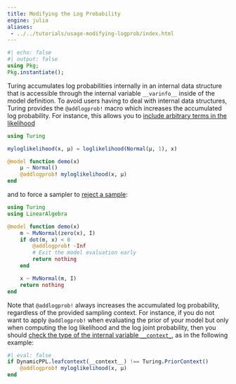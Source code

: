 ```yaml
---
title: Modifying the Log Probability
engine: julia
aliases:
 - ../../tutorials/usage-modifying-logprob/index.html
---
```


```julia
#| echo: false
#| output: false
using Pkg;
Pkg.instantiate();
```

Turing accumulates log probabilities internally in an internal data structure that is accessible through the internal variable `__varinfo__` inside of the model definition.
To avoid users having to deal with internal data structures, Turing provides the `@addlogprob!` macro which increases the accumulated log probability.
For instance, this allows you to
[include arbitrary terms in the likelihood](https://github.com/TuringLang/Turing.jl/issues/1332)

```julia
using Turing

myloglikelihood(x, μ) = loglikelihood(Normal(μ, 1), x)

@model function demo(x)
    μ ~ Normal()
    @addlogprob! myloglikelihood(x, μ)
end
```

and to force a sampler to [reject a sample](https://github.com/TuringLang/Turing.jl/issues/1328):

```julia
using Turing
using LinearAlgebra

@model function demo(x)
    m ~ MvNormal(zero(x), I)
    if dot(m, x) < 0
        @addlogprob! -Inf
        # Exit the model evaluation early
        return nothing
    end

    x ~ MvNormal(m, I)
    return nothing
end
```

Note that `@addlogprob!` always increases the accumulated log probability, regardless of the provided
sampling context.
For instance, if you do not want to apply `@addlogprob!` when evaluating the prior of your model but only when computing the log likelihood and the log joint probability, then you should [check the type of the internal variable `__context_`](https://github.com/TuringLang/DynamicPPL.jl/issues/154), as in the following example:

```julia
#| eval: false
if DynamicPPL.leafcontext(__context__) !== Turing.PriorContext()
    @addlogprob! myloglikelihood(x, μ)
end
```
